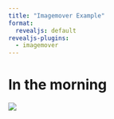 ```yaml
---
title: "Imagemover Example"
format:
  revealjs: default
revealjs-plugins:
  - imagemover
---
```


# In the morning

::: {#filename filename=example.qmd}
:::

![](image.png){#imagemover}
